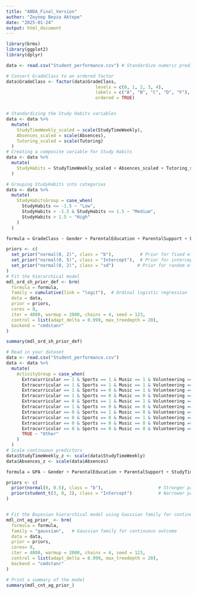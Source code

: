 ```yaml
---
title: "ABDA_Final_Version"
author: "Zeynep Beyza Aktepe"
date: "2025-01-24"
output: html_document
---
```


```r
library(brms)
library(ggplot2)
library(dplyr)
```



```r
data <- read.csv("Student_performance.csv") # Standardize numeric predictors

# Convert GradeClass to an ordered factor
data$GradeClass <- factor(data$GradeClass, 
                                  levels = c(0, 1, 2, 3, 4), 
                                  labels = c("A", "B", "C", "D", "F"), 
                                  ordered = TRUE)


# Standardizing the Study Habits variables
data <- data %>%
  mutate(
    StudyTimeWeekly_scaled = scale(StudyTimeWeekly),
    Absences_scaled = scale(Absences),
    Tutoring_scaled = scale(Tutoring)
  )
# Creating a composite variable for Study Habits
data <- data %>%
  mutate(
    StudyHabits = StudyTimeWeekly_scaled + Absences_scaled + Tutoring_scaled
  )

# Grouping StudyHabits into categories
data <- data %>%
  mutate(
    StudyHabitsGroup = case_when(
      StudyHabits <= -1.5 ~ "Low",
      StudyHabits > -1.5 & StudyHabits <= 1.5 ~ "Medium",
      StudyHabits > 1.5 ~ "High"
    )
  )

formula = GradeClass ~ Gender + ParentalEducation + ParentalSupport + Extracurricular + Sports + Music + Volunteering + Ethnicity + (1 | StudyHabitsGroup)

priors <- c(
  set_prior("normal(0, 2)", class = "b"),          # Prior for fixed effects (StudyTimeWeekly, etc.)
  set_prior("normal(0, 5)", class = "Intercept"),  # Prior for intercepts
  set_prior("normal(0, 2)", class = "sd")         # Prior for random effects (Ethnicity)
)
# Fit the hierarchical model
mdl_ord_sh_prior_def <- brm(
  formula = formula,
  family = cumulative(link = "logit"),  # Ordinal logistic regression
  data = data,
  prior = priors,
  cores = 8, 
  iter = 4000, warmup = 2000, chains = 4, seed = 123,
  control = list(adapt_delta = 0.999, max_treedepth = 20),
  backend = "cmdstanr"  
)

summary(mdl_ord_sh_prior_def)
```




```r
# Read in your dataset
data <- read.csv("Student_performance.csv")
data <- data %>%
  mutate(
    ActivityGroup = case_when(
      Extracurricular == 1 & Sports == 1 & Music == 1 & Volunteering == 1 ~ "All Activities",
      Extracurricular == 1 & Sports == 1 & Music == 1 & Volunteering == 0 ~ "All Except Volunteering",
      Extracurricular == 1 & Sports == 0 & Music == 1 & Volunteering == 1 ~ "All Except Sports",
      Extracurricular == 1 & Sports == 0 & Music == 0 & Volunteering == 1 ~ "All Except Music",
      Extracurricular == 0 & Sports == 1 & Music == 1 & Volunteering == 1 ~ "All Except Extracurricular",
      Extracurricular == 1 & Sports == 0 & Music == 0 & Volunteering == 0 ~ "Only Extracurricular",
      Extracurricular == 0 & Sports == 1 & Music == 0 & Volunteering == 0 ~ "Only Sports",
      Extracurricular == 0 & Sports == 0 & Music == 1 & Volunteering == 0 ~ "Only Music",
      Extracurricular == 0 & Sports == 0 & Music == 0 & Volunteering == 1 ~ "Only Volunteering",
      Extracurricular == 0 & Sports == 0 & Music == 0 & Volunteering == 0 ~ "No Activities",
      TRUE ~ "Other"
    )
  )
# Scale continuous predictors
data$StudyTimeWeekly_z <- scale(data$StudyTimeWeekly)
data$Absences_z <- scale(data$Absences)

formula = GPA ~ Gender + ParentalEducation + ParentalSupport + StudyTimeWeekly + Absences + Tutoring + Ethnicity + (1 | ActivityGroup)

priors <- c(
  prior(normal(0, 0.5), class = "b"),                     # Stronger prior for regression coefficients
  prior(student_t(3, 0, 2), class = "Intercept")          # Narrower prior for intercepts
)


# Fit the Bayesian hierarchical model using Gaussian family for continuous GPA
mdl_cnt_ag_prior_ <- brm(
  formula = formula,
  family = "gaussian",   # Gaussian family for continuous outcome
  data = data,
  prior = priors,
  cores= 8,
  iter = 4000, warmup = 2000, chains = 4, seed = 123,
  control = list(adapt_delta = 0.999, max_treedepth = 20),
  backend = "cmdstanr"
)

# Print a summary of the model
summary(mdl_cnt_ag_prior_)

```
